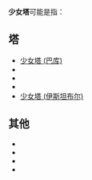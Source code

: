 '''少女塔'''可能是指：

== 塔 ==
* [[少女塔_(巴库)|少女塔 (巴库)]]
* {{link-az|少女塔 (杰布拉伊尔)|Qız qalası (Cəbrayıl)}}
* {{link-az|少女塔 (凯达贝克)|Qız qalası (Gədəbəy)}}
* {{link-az|少女塔 (伊斯梅尔雷)|Qız qalası (İsmayıllı)}}
* [[少女塔_(伊斯坦布尔)|少女塔 (伊斯坦布尔)]]

== 其他 ==
* {{link-az|少女塔蛋糕|Qız qalası tortu}}
* {{link-en|少女塔 (酒)|Qız Qalası (şərab)}}
* {{le|少女塔 (芭蕾)|Maiden Tower (ballet)}}
* {{link-en|少女塔教堂|Qız qalası kilsəsi}}

{{Disambig|cat=三字消歧义}}